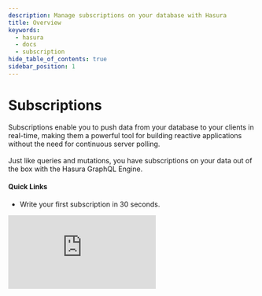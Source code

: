 ```yaml
---
description: Manage subscriptions on your database with Hasura
title: Overview
keywords:
  - hasura
  - docs
  - subscription
hide_table_of_contents: true
sidebar_position: 1
---
```



# <Subscriptions /> Subscriptions

<div className="overview-header">
  <div className="overview-text">
    <p>
      Subscriptions enable you to push data from your database to your clients in real-time, making them a powerful tool
      for building reactive applications without the need for continuous server polling.
      <br />
      <br />
      Just like queries and mutations, you have subscriptions on your data out of the box with the Hasura GraphQL Engine.
    </p>
    <h4>Quick Links</h4>
    <ul>
      <li>
        <VersionedLink to="/subscriptions/quickstart/">Write your first subscription in 30 seconds.</VersionedLink>
      </li>
    </ul>
  </div>
  <iframe
    src="https://www.youtube.com/embed/gEfVKtKbXWQ"
    frameborder="0"
    allow="accelerometer; autoplay; encrypted-media; gyroscope; picture-in-picture"
    allowfullscreen
  />
</div>

## Using Subscriptions

<div className="overview-gallery">
  <VersionedLink to="/subscriptions/postgres/streaming/index/">
    <div className="card">
      <h3>Streaming subscriptions with Postgres</h3>
      <p>See only the newest data in realtime as it is inserted into your Postgres database.</p>
    </div>
  </VersionedLink>
  <VersionedLink to="/subscriptions/postgres/livequery/index/">
    <div className="card">
      <h3>Live queries with Postgres</h3>
      <p>
        Hasura live queries allow you to receive real-time updates as soon as data changes, enabling you to build
        responsive and dynamic applications that can react instantly to user interactions.
      </p>
    </div>
  </VersionedLink>
  <VersionedLink to="/subscriptions/integrations/index/">
    <div className="card">
      <h3>Integrations with GraphQL clients</h3>
      <p>Learn how to integrate Hasura subscriptions with your favorite GraphQL client.</p>
    </div>
  </VersionedLink>
</div>
